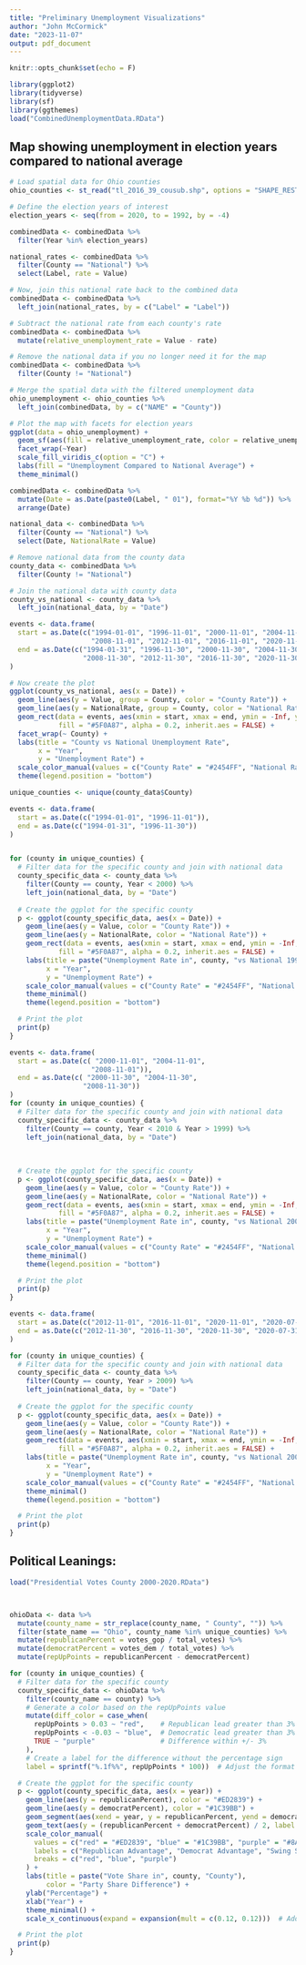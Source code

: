 ```yaml
---
title: "Preliminary Unemployment Visualizations"
author: "John McCormick"
date: "2023-11-07"
output: pdf_document
---
```


```r
knitr::opts_chunk$set(echo = F)
```


```r
library(ggplot2)
library(tidyverse)
library(sf)
library(ggthemes)
load("CombinedUnemploymentData.RData")
```

## Map showing unemployment in election years compared to national average

``` r
# Load spatial data for Ohio counties
ohio_counties <- st_read("tl_2016_39_cousub.shp", options = "SHAPE_RESTORE_SHX=YES")

# Define the election years of interest
election_years <- seq(from = 2020, to = 1992, by = -4) 

combinedData <- combinedData %>%
  filter(Year %in% election_years)

national_rates <- combinedData %>%
  filter(County == "National") %>%
  select(Label, rate = Value)

# Now, join this national rate back to the combined data
combinedData <- combinedData %>%
  left_join(national_rates, by = c("Label" = "Label"))

# Subtract the national rate from each county's rate
combinedData <- combinedData %>%
  mutate(relative_unemployment_rate = Value - rate)

# Remove the national data if you no longer need it for the map
combinedData <- combinedData %>%
  filter(County != "National")

# Merge the spatial data with the filtered unemployment data
ohio_unemployment <- ohio_counties %>%
  left_join(combinedData, by = c("NAME" = "County")) 

# Plot the map with facets for election years
ggplot(data = ohio_unemployment) +
  geom_sf(aes(fill = relative_unemployment_rate, color = relative_unemployment_rate)) + 
  facet_wrap(~Year) 
  scale_fill_viridis_c(option = "C") + 
  labs(fill = "Unemployment Compared to National Average") +
  theme_minimal()
```

``` r

combinedData <- combinedData %>%
  mutate(Date = as.Date(paste0(Label, " 01"), format="%Y %b %d")) %>%
  arrange(Date)

national_data <- combinedData %>%
  filter(County == "National") %>%
  select(Date, NationalRate = Value)

# Remove national data from the county data
county_data <- combinedData %>%
  filter(County != "National")

# Join the national data with county data
county_vs_national <- county_data %>%
  left_join(national_data, by = "Date")

events <- data.frame(
  start = as.Date(c("1994-01-01", "1996-11-01", "2000-11-01", "2004-11-01", 
                    "2008-11-01", "2012-11-01", "2016-11-01", "2020-11-01", "2020-07-01")),
  end = as.Date(c("1994-01-31", "1996-11-30", "2000-11-30", "2004-11-30", 
                  "2008-11-30", "2012-11-30", "2016-11-30", "2020-11-30", "2020-07-31"))
)

# Now create the plot
ggplot(county_vs_national, aes(x = Date)) +
  geom_line(aes(y = Value, group = County, color = "County Rate")) +
  geom_line(aes(y = NationalRate, group = County, color = "National Rate")) +
  geom_rect(data = events, aes(xmin = start, xmax = end, ymin = -Inf, ymax = Inf), 
            fill = "#5F0A87", alpha = 0.2, inherit.aes = FALSE) +
  facet_wrap(~ County) +
  labs(title = "County vs National Unemployment Rate",
       x = "Year",
       y = "Unemployment Rate") +
  scale_color_manual(values = c("County Rate" = "#2454FF", "National Rate" = "#ED2839")) +
  theme(legend.position = "bottom")
```

```r
unique_counties <- unique(county_data$County)

events <- data.frame(
  start = as.Date(c("1994-01-01", "1996-11-01")),
  end = as.Date(c("1994-01-31", "1996-11-30"))
)


for (county in unique_counties) {
  # Filter data for the specific county and join with national data
  county_specific_data <- county_data %>%
    filter(County == county, Year < 2000) %>%
    left_join(national_data, by = "Date")
  
  # Create the ggplot for the specific county
  p <- ggplot(county_specific_data, aes(x = Date)) +
    geom_line(aes(y = Value, color = "County Rate")) +
    geom_line(aes(y = NationalRate, color = "National Rate")) +
    geom_rect(data = events, aes(xmin = start, xmax = end, ymin = -Inf, ymax = Inf), 
            fill = "#5F0A87", alpha = 0.2, inherit.aes = FALSE) +
    labs(title = paste("Unemployment Rate in", county, "vs National 1990 - 1999"),
         x = "Year",
         y = "Unemployment Rate") +
    scale_color_manual(values = c("County Rate" = "#2454FF", "National Rate" = "#ED2839")) +
    theme_minimal()
    theme(legend.position = "bottom")

  # Print the plot
  print(p)
}
```

```r
events <- data.frame(
  start = as.Date(c( "2000-11-01", "2004-11-01", 
                    "2008-11-01")),
  end = as.Date(c( "2000-11-30", "2004-11-30", 
                  "2008-11-30"))
)
for (county in unique_counties) {
  # Filter data for the specific county and join with national data
  county_specific_data <- county_data %>%
    filter(County == county, Year < 2010 & Year > 1999) %>%
    left_join(national_data, by = "Date")
  
  
  
  # Create the ggplot for the specific county
  p <- ggplot(county_specific_data, aes(x = Date)) +
    geom_line(aes(y = Value, color = "County Rate")) +
    geom_line(aes(y = NationalRate, color = "National Rate")) +
    geom_rect(data = events, aes(xmin = start, xmax = end, ymin = -Inf, ymax = Inf), 
            fill = "#5F0A87", alpha = 0.2, inherit.aes = FALSE) +
    labs(title = paste("Unemployment Rate in", county, "vs National 2000 - 2009"),
         x = "Year",
         y = "Unemployment Rate") +
    scale_color_manual(values = c("County Rate" = "#2454FF", "National Rate" = "#ED2839")) +
    theme_minimal()
    theme(legend.position = "bottom")

  # Print the plot
  print(p)
}
```

```r
events <- data.frame(
  start = as.Date(c("2012-11-01", "2016-11-01", "2020-11-01", "2020-07-01")),
  end = as.Date(c("2012-11-30", "2016-11-30", "2020-11-30", "2020-07-31"))
)

for (county in unique_counties) {
  # Filter data for the specific county and join with national data
  county_specific_data <- county_data %>%
    filter(County == county, Year > 2009) %>%
    left_join(national_data, by = "Date")
  
  # Create the ggplot for the specific county
  p <- ggplot(county_specific_data, aes(x = Date)) +
    geom_line(aes(y = Value, color = "County Rate")) +
    geom_line(aes(y = NationalRate, color = "National Rate")) +
    geom_rect(data = events, aes(xmin = start, xmax = end, ymin = -Inf, ymax = Inf), 
            fill = "#5F0A87", alpha = 0.2, inherit.aes = FALSE) +
    labs(title = paste("Unemployment Rate in", county, "vs National 2009 - Present"),
         x = "Year",
         y = "Unemployment Rate") +
    scale_color_manual(values = c("County Rate" = "#2454FF", "National Rate" = "#ED2839")) +
    theme_minimal()
    theme(legend.position = "bottom")

  # Print the plot
  print(p)
}
```

## Political Leanings:
```r
load("Presidential Votes County 2000-2020.RData")



ohioData <- data %>%
  mutate(county_name = str_replace(county_name, " County", "")) %>%
  filter(state_name == "Ohio", county_name %in% unique_counties) %>%
  mutate(republicanPercent = votes_gop / total_votes) %>%
  mutate(democratPercent = votes_dem / total_votes) %>%
  mutate(repUpPoints = republicanPercent - democratPercent)

for (county in unique_counties) {
  # Filter data for the specific county
  county_specific_data <- ohioData %>%
    filter(county_name == county) %>%
    # Generate a color based on the repUpPoints value
    mutate(diff_color = case_when(
      repUpPoints > 0.03 ~ "red",    # Republican lead greater than 3%
      repUpPoints < -0.03 ~ "blue",  # Democratic lead greater than 3%
      TRUE ~ "purple"                # Difference within +/- 3%
    ),
    # Create a label for the difference without the percentage sign
    label = sprintf("%.1f%%", repUpPoints * 100))  # Adjust the format as needed

  # Create the ggplot for the specific county
  p <- ggplot(county_specific_data, aes(x = year)) +
    geom_line(aes(y = republicanPercent), color = "#ED2839") +
    geom_line(aes(y = democratPercent), color = "#1C39BB") +
    geom_segment(aes(xend = year, y = republicanPercent, yend = democratPercent, color = diff_color), size = 1.2, linetype = "dotted") +
    geom_text(aes(y = (republicanPercent + democratPercent) / 2, label = label, color = diff_color), vjust = -0.5, size = 3, hjust = -.2, check_overlap = TRUE) +
    scale_color_manual(
      values = c("red" = "#ED2839", "blue" = "#1C39BB", "purple" = "#8A2BE2"),
      labels = c("Republican Advantage", "Democrat Advantage", "Swing State Margin"),
      breaks = c("red", "blue", "purple")
    ) +
    labs(title = paste("Vote Share in", county, "County"),
         color = "Party Share Difference") +
    ylab("Percentage") +
    xlab("Year") +
    theme_minimal() +
    scale_x_continuous(expand = expansion(mult = c(0.12, 0.12)))  # Add buffer to left and right

  # Print the plot
  print(p)
}

```